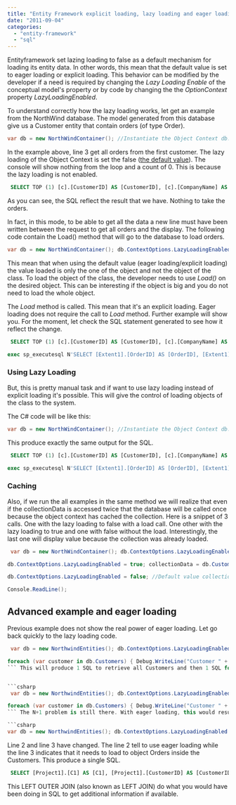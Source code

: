 ```yaml
---
title: "Entity Framework explicit loading, lazy loading and eager loading"
date: "2011-09-04"
categories: 
  - "entity-framework"
  - "sql"
---
```


Entityframework set lazing loading to false as a default mechanism for loading its entity data. In other words, this mean that the default value is set to eager loading or explicit loading. This behavior can be modified by the developer if a need is required by changing the _Lazy Loading Enable_ of the conceptual model's property or by code by changing the the _OptionContext_ property _LazyLoadingEnabled_.

To understand correctly how the lazy loading works, let get an example from the NorthWind database. The model generated from this database give us a Customer entity that contain orders (of type Order).

```csharp
var db = new NorthWindContainer(); //Instantiate the Object Context db.ContextOptions.LazyLoadingEnabled = false; //Default value var collectionData = db.Customers.First().Orders; Console.WriteLine("All orders from the first customer using lazy loaded to " + db.ContextOptions.LazyLoadingEnabled); foreach (var order in collectionData) { Console.WriteLine(order.OrderID); } Console.WriteLine(collectionData.Count + " shown"); 
```

In the example above, line 3 get all orders from the first customer. The lazy loading of the Object Context is set the false ([the default value](http://msdn.microsoft.com/en-us/library/system.data.objects.objectcontextoptions.lazyloadingenabled.aspx "Default value for the LazyLoadingEnabled of the ObjectContext")). The console will show nothing from the loop and a count of 0. This is because the lazy loading is not enabled.


```sql
 SELECT TOP (1) [c].[CustomerID] AS [CustomerID], [c].[CompanyName] AS [CompanyName], [c].[ContactName] AS [ContactName], [c].[ContactTitle] AS [ContactTitle], [c].[Address] AS [Address], [c].[City] AS [City], [c].[Region] AS [Region], [c].[PostalCode] AS [PostalCode], [c].[Country] AS [Country], [c].[Phone] AS [Phone], [c].[Fax] AS [Fax] FROM [dbo].[Customers] AS [c] 
```


As you can see, the SQL reflect the result that we have. Nothing to take the orders.

In fact, in this mode, to be able to get all the data a new line must have been written between the request to get all orders and the display. The following code contain the Load() method that will go to the database to load orders.

```csharp
var db = new NorthWindContainer(); db.ContextOptions.LazyLoadingEnabled = false; //Default value var collectionData = db.Customers.First().Orders; collectionData.Load(); //Explicit loading Console.WriteLine("All orders from the first customer using lazy loaded to " + db.ContextOptions.LazyLoadingEnabled); foreach (var order in collectionData) { Console.WriteLine(order.OrderID); } Console.WriteLine(collectionData.Count + " shown"); 
```

This mean that when using the default value (eager loading/explicit loading) the value loaded is only the one of the object and not the object of the class. To load the object of the class, the developer needs to use _Load()_ on the desired object. This can be interesting if the object is big and you do not need to load the whole object.

The _Load_ method is called. This mean that it's an explicit loading. Eager loading does not require the call to _Load_ method. Further example will show you. For the moment, let check the SQL statement generated to see how it reflect the change.


```sql
 SELECT TOP (1) [c].[CustomerID] AS [CustomerID], [c].[CompanyName] AS [CompanyName], [c].[ContactName] AS [ContactName], [c].[ContactTitle] AS [ContactTitle], [c].[Address] AS [Address], [c].[City] AS [City], [c].[Region] AS [Region], [c].[PostalCode] AS [PostalCode], [c].[Country] AS [Country], [c].[Phone] AS [Phone], [c].[Fax] AS [Fax] FROM [dbo].[Customers] AS [c]

exec sp_executesql N'SELECT [Extent1].[OrderID] AS [OrderID], [Extent1].[CustomerID] AS [CustomerID], [Extent1].[EmployeeID] AS [EmployeeID], [Extent1].[OrderDate] AS [OrderDate], [Extent1].[RequiredDate] AS [RequiredDate], [Extent1].[ShippedDate] AS [ShippedDate], [Extent1].[ShipVia] AS [ShipVia], [Extent1].[Freight] AS [Freight], [Extent1].[ShipName] AS [ShipName], [Extent1].[ShipAddress] AS [ShipAddress], [Extent1].[ShipCity] AS [ShipCity], [Extent1].[ShipRegion] AS [ShipRegion], [Extent1].[ShipPostalCode] AS [ShipPostalCode], [Extent1].[ShipCountry] AS [ShipCountry] FROM [dbo].[Orders] AS [Extent1] WHERE [Extent1].[CustomerID] = @EntityKeyValue1',N'@EntityKeyValue1 nchar(5)',@EntityKeyValue1=N'ALFKI'


```


### Using Lazy Loading

But, this is pretty manual task and if want to use lazy loading instead of explicit loading it's possible. This will give the control of loading objects of the class to the system.

The C# code will be like this: 
```csharp
var db = new NorthWindContainer(); //Instantiate the Object Context db.ContextOptions.LazyLoadingEnabled = true; //Default value var collectionData = db.Customers.First().Orders; Console.WriteLine("All orders from the first customer using lazy loaded to " + db.ContextOptions.LazyLoadingEnabled); foreach (var order in collectionData) { Console.WriteLine(order.OrderID); } Console.WriteLine(collectionData.Count + " shown"); 
```

This produce exactly the same output for the SQL.


```sql
 SELECT TOP (1) [c].[CustomerID] AS [CustomerID], [c].[CompanyName] AS [CompanyName], [c].[ContactName] AS [ContactName], [c].[ContactTitle] AS [ContactTitle], [c].[Address] AS [Address], [c].[City] AS [City], [c].[Region] AS [Region], [c].[PostalCode] AS [PostalCode], [c].[Country] AS [Country], [c].[Phone] AS [Phone], [c].[Fax] AS [Fax] FROM [dbo].[Customers] AS [c]

exec sp_executesql N'SELECT [Extent1].[OrderID] AS [OrderID], [Extent1].[CustomerID] AS [CustomerID], [Extent1].[EmployeeID] AS [EmployeeID], [Extent1].[OrderDate] AS [OrderDate], [Extent1].[RequiredDate] AS [RequiredDate], [Extent1].[ShippedDate] AS [ShippedDate], [Extent1].[ShipVia] AS [ShipVia], [Extent1].[Freight] AS [Freight], [Extent1].[ShipName] AS [ShipName], [Extent1].[ShipAddress] AS [ShipAddress], [Extent1].[ShipCity] AS [ShipCity], [Extent1].[ShipRegion] AS [ShipRegion], [Extent1].[ShipPostalCode] AS [ShipPostalCode], [Extent1].[ShipCountry] AS [ShipCountry] FROM [dbo].[Orders] AS [Extent1] WHERE [Extent1].[CustomerID] = @EntityKeyValue1',N'@EntityKeyValue1 nchar(5)',@EntityKeyValue1=N'ALFKI'


```


### Caching

Also, if we run the all examples in the same method we will realize that even if the collectionData is accessed twice that the database will be called once because the object context has cached the collection. Here is a snippet of 3 calls. One with the lazy loading to false with a load call. One other with the lazy loading to true and one with false without the load. Interestingly, the last one will display value because the collection was already loaded.


```csharp
 var db = new NorthWindContainer(); db.ContextOptions.LazyLoadingEnabled = false; //Default value var collectionData = db.Customers.First().Orders; collectionData.Load(); Console.WriteLine("All orders from the first customer using lazy loaded to " + db.ContextOptions.LazyLoadingEnabled); foreach (var order in collectionData) { Console.WriteLine(order.OrderID); } Console.WriteLine(collectionData.Count + " shown");

db.ContextOptions.LazyLoadingEnabled = true; collectionData = db.Customers.First().Orders; Console.WriteLine("All orders from the first customer using lazy loaded to " + db.ContextOptions.LazyLoadingEnabled); foreach (var order in collectionData) { Console.WriteLine(order.OrderID); } Console.WriteLine(collectionData.Count + " shown");

db.ContextOptions.LazyLoadingEnabled = false; //Default value collectionData = db.Customers.First().Orders; Console.WriteLine("All orders from the first customer using lazy loaded to " + db.ContextOptions.LazyLoadingEnabled + " back to False"); foreach (var order in collectionData) { Console.WriteLine(order.OrderID); } Console.WriteLine(collectionData.Count + " shown");

Console.ReadLine(); 
```

## Advanced example and eager loading

Previous example does not show the real power of eager loading. Let go back quickly to the lazy loading code.


```csharp
 var db = new NorthwindEntities(); db.ContextOptions.LazyLoadingEnabled = true; //Default value

foreach (var customer in db.Customers) { Debug.WriteLine("Customer " + customer.CustomerID); foreach (var order in customer.Orders) { Debug.WriteLine("|-->Order " + order.OrderID); } } 
``` This will produce 1 SQL to retrieve all Customers and then 1 SQL for each order. This is a problem called "N+1". You will have 1 initial SQL hit and additional hit for each customer. This lead to huge performance problem. The magic of lazy loading suddenly disappear. Of course, lazy loading is useful in some moment like accessing only 1 object and its objects like in all previous example. The same thing occur with explicit loading. To make it works, the Load should have been called between the two foreachs.


```csharp
 var db = new NorthwindEntities(); db.ContextOptions.LazyLoadingEnabled = false;

foreach (var customer in db.Customers) { Debug.WriteLine("Customer " + customer.CustomerID); customer.Orders.Load(); //Explicit loading foreach (var order in customer.Orders) { Debug.WriteLine("|-->Order " + order.OrderID); } } 
``` The N+1 problem is still there. With eager loading, this would result to a single query. To notify which object to load inside the class, the use of _Include_ is required. Here is an example:

```csharp
var db = new NorthwindEntities(); db.ContextOptions.LazyLoadingEnabled = true; var customers = db.Customers.Include("Orders"); foreach (var customer in customers) { Debug.WriteLine("Customer " + customer.CustomerID); foreach (var order in customer.Orders) { Debug.WriteLine("|-->Order " + order.OrderID); } } 
```

Line 2 and line 3 have changed. The line 2 tell to use eager loading while the line 3 indicates that it needs to load to object Orders inside the Customers. This produce a single SQL.


```sql
 SELECT [Project1].[C1] AS [C1], [Project1].[CustomerID] AS [CustomerID], [Project1].[CompanyName] AS [CompanyName], ... FROM ( SELECT [Extent1].[CustomerID] AS [CustomerID], [Extent1].[CompanyName] AS [CompanyName], [Extent1].[ContactName] AS [ContactName], ... 1 AS [C1], [Extent2].[OrderID] AS [OrderID], [Extent2].[CustomerID] AS [CustomerID1], [Extent2].[EmployeeID] AS [EmployeeID], ... FROM [dbo].[Customers] AS [Extent1] LEFT OUTER JOIN [dbo].[Orders] AS [Extent2] ON [Extent1].[CustomerID] = [Extent2].[CustomerID] ) AS [Project1] ORDER BY [Project1].[CustomerID] ASC, [Project1].[C2] ASC 
```


This LEFT OUTER JOIN (also known as LEFT JOIN) do what you would have been doing in SQL to get additional information if available.

